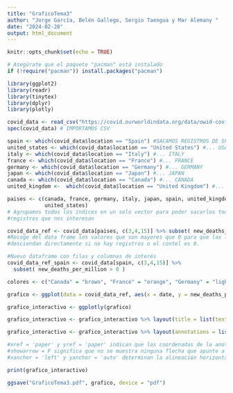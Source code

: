 ```yaml
---
title: "GraficoTema3"
author: "Jorge García, Belén Gallego, Sergio Taengua y Mar Alemany "
date: "2024-02-28"
output: html_document
---
```


```r
knitr::opts_chunk$set(echo = TRUE)
```

```r
# Asegúrate que el paquete "pacman" está instalado
if (!require("pacman")) install.packages("pacman")

```

```r
library(ggplot2)
library(readr)
library(tinytex)
library(dplyr)
library(plotly)
```


```r
covid_data <- read_csv("https://covid.ourworldindata.org/data/owid-covid-data.csv")
spec(covid_data) # IMPORTAMOS CSV

spain <- which(covid_data$location == "Spain") #SACAMOS REGISTROS DE SPAIN
united_states <- which(covid_data$location == "United States") #... USA
italy <- which(covid_data$location == "Italy") #... ITALY
france <- which(covid_data$location == "France") #... FRANCE
germany <- which(covid_data$location == "Germany") #... GERMANY
japan <- which(covid_data$location == "Japan") #... JAPAN
canada <- which(covid_data$location == "Canada") #... CANADA
united_kingdom <-  which(covid_data$location == "United Kingdom") #... UK

paises <- c(canada, france, germany, italy, japan, spain, united_kingdom,
            united_states)
# Agrupamos todos los indices en un solo vector para poder sacarlos todos los 
#registros que nos interesan

covid_data_ref <- covid_data[paises, c(3,4,15)] %>% subset( new_deaths_per_million > 0 )
#Recoge del data frame los valores que son mayores que 0 para que las lineas no 
#desciendan directamente si no hay registros o el contel es 0.

#Nuevo dataframe con filas y columnas de interés
covid_data_ref_spain <- covid_data[spain, c(3,4,15)] %>% 
  subset( new_deaths_per_million > 0 )
```


```r
colores <- c("Canada" = "brown", "France" = "orange", "Germany" = "lightgreen", "Italy" = "yellow", "Japan" = "lightblue", "Spain" = "red", "United Kingdom" = "grey", "United States" = "pink")

grafico <- ggplot(data = covid_data_ref, aes(x = date, y = new_deaths_per_million/7, color = location)) + geom_line(aes(linewidth = location)) + scale_color_manual(values = colores) + scale_discrete_manual("linewidth", values = c(0.5, 0.5, 0.5, 0.5, 0.5, 1, 0.5, 0.5)) + theme_bw() + theme(panel.grid = element_blank()) + geom_hline(yintercept = c(0,5,10,15,20), linetype = "dashed", color = "grey", size = 0.2) + theme(plot.caption = element_text(hjust = 0)) + labs(x = NULL, y = NULL, title = "Grupo F: Daily new confirmed COVID-19 deaths per million people", subtitle = "For some countries the number of confirmed deaths is much lower than the true number of deaths.", caption = "Source: Johns Hopkins University CSSE COVID-19 Data")+ theme(plot.title = element_text(size = 10), plot.subtitle = element_text(size = 8), plot.caption = element_text(size = 6)) + theme(legend.title = element_blank(), axis.text.x = element_text(angle = 0, hjust = 0.5)) + scale_x_date(date_breaks = "6 months", date_labels = "%b %Y") + theme(axis.text.x = element_text(size = 6))

grafico_interactivo <- ggplotly(grafico)

grafico_interactivo <- grafico_interactivo %>% layout(title = list(text = paste0("Grupo F: Daily new confirmed COVID-19 deaths per million people", "<br>", "<sup>", "For some countries the number of confirmed deaths is much lower than the true number of deaths."), x = 0), margin = list(t = 50))

grafico_interactivo <- grafico_interactivo %>% layout(annotations = list(x = 0, y = -0.1, text = "Source: Johns Hopkins University CSSE COVID-19 Data", xref = 'paper', yref = 'paper', showarrow = F, xanchor = 'left', yanchor = 'auto', font = list(size = 10, color = "black")))

#xref = 'paper' y yref = 'paper' indican que las coordenadas de la anotación se refieren a la distancia desde el borde izquierdo e inferior del área de trazado, en unidades normalizadas donde 0 es el borde
#showarrow = F significa que no se muestra ninguna flecha que apunte a la anotación
#xanchor = 'left' y yanchor = 'auto' determinan la alineación horizontal y vertical del texto dentro de la caja de la anotación

print(grafico_interactivo)

ggsave("GraficoTema3.pdf", grafico, device = "pdf")


```

